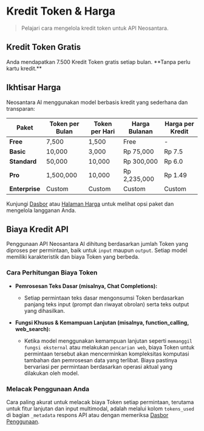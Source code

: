 # Kredit Token & Harga

> Pelajari cara mengelola kredit token untuk API Neosantara.

## Kredit Token Gratis

<Card icon="key" href="https://app.neosantara.xyz/api-keys" title="Dapatkan kunci API gratis Anda" horizontal>
  Anda mendapatkan 7.500 Kredit Token gratis setiap bulan. **Tanpa perlu kartu kredit.**
</Card>

## Ikhtisar Harga

Neosantara AI menggunakan model berbasis kredit yang sederhana dan transparan:

| **Paket** | **Token per Bulan** | **Token per Hari** | **Harga Bulanan** | **Harga per Kredit** |
|----------------------------------|----------------------|--------------------|-------------------|----------------------|
| **Free**                         | 7,500                | 1,500              | Free              | -                    |
| **Basic**                        | 10,000               | 3,000              | Rp 75,000         | Rp 7.5               |
| **Standard**                     | 50,000               | 10,000             | Rp 300,000        | Rp 6.0               |
| **Pro**                          | 1,500,000            | 10,000             | Rp 2,235,000      | Rp 1.49              |
| **Enterprise**                   | Custom               | Custom             | Custom            | Custom               |

Kunjungi [Dasbor](https://app.neosantara.xyz/dashboard) atau [Halaman Harga](https://app.neosantara.xyz/pricing) untuk melihat opsi paket dan mengelola langganan Anda.

## Biaya Kredit API

Penggunaan API Neosantara AI dihitung berdasarkan jumlah Token yang diproses per permintaan, baik untuk `input` maupun `output`. Setiap model memiliki karakteristik dan biaya Token yang berbeda.

### Cara Perhitungan Biaya Token

* **Pemrosesan Teks Dasar (misalnya, Chat Completions):**
  * Setiap permintaan teks dasar mengonsumsi Token berdasarkan panjang teks input (prompt dan riwayat obrolan) serta teks output yang dihasilkan.

* **Fungsi Khusus & Kemampuan Lanjutan (misalnya, function_calling, web_search):**
  * Ketika model menggunakan kemampuan lanjutan seperti `memanggil fungsi eksternal` atau melakukan `pencarian web`, biaya Token untuk permintaan tersebut akan mencerminkan kompleksitas komputasi tambahan dan pemrosesan data yang terlibat. Biaya pastinya bervariasi per permintaan berdasarkan operasi aktual yang dilakukan oleh model.

### Melacak Penggunaan Anda

Cara paling akurat untuk melacak biaya Token setiap permintaan, terutama untuk fitur lanjutan dan input multimodal, adalah melalui kolom `tokens_used` di bagian `_metadata` respons API atau dengan memeriksa [Dasbor Penggunaan](https://app.neosantara.xyz/usage).